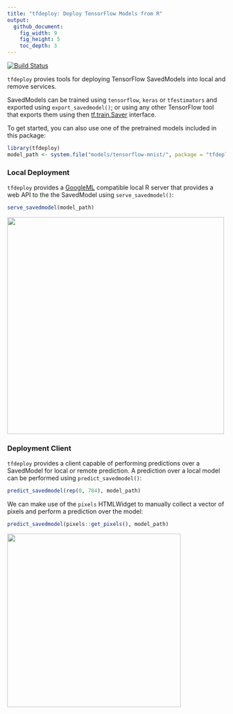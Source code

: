 ```yaml
---
title: "tfdeploy: Deploy TensorFlow Models from R"
output:
  github_document:
    fig_width: 9
    fig_height: 5
    toc_depth: 3
---
```


[![Build Status](https://travis-ci.org/rstudio/tfdeploy.svg?branch=master)](https://travis-ci.org/rstudio/tfdeploy)

`tfdeploy` provies tools for deploying TensorFlow SavedModels into local and remove
services.

SavedModels can be trained using `tensorflow`, `keras` or `tfestimators`
and exported using `export_savedmodel()`; or using any other TensorFlow tool
that exports them using then
[tf.train.Saver](https://www.tensorflow.org/api_docs/python/tf/train/Saver) interface.

To get started, you can also use one of the pretrained models included in this
package:

```r
library(tfdeploy)
model_path <- system.file("models/tensorflow-mnist/", package = "tfdeploy")
```

### Local Deployment

`tfdeploy` provides a [GoogleML](https://cloud.google.com/ml-engine/docs/prediction-overview) compatible local R server that provides a web API to the the SavedModel using
`serve_savedmodel()`:

```r
serve_savedmodel(model_path)
```

<img src="tools/readme/swagger.png" width=500 />

### Deployment Client

`tfdeploy` provides a client capable of performing predictions over a SavedModel
for local or remote prediction. A prediction over a local model can 
be performed using `predict_savedmodel()`:

```r
predict_savedmodel(rep(0, 784), model_path)
```

We can make use of the `pixels` HTMLWidget to manually collect a vector of pixels and perform a prediction over the model:

```r
predict_savedmodel(pixels::get_pixels(), model_path)
```

<img src="tools/readme/mnist-digits.gif" width=400 />
